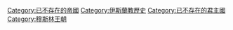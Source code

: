 {{Commonscat|Muslim empires}}

[[Category:已不存在的帝國|Category:已不存在的帝國]]
[[Category:伊斯蘭教歷史|Category:伊斯蘭教歷史]]
[[Category:已不存在的君主國|Category:已不存在的君主國]]
[[Category:穆斯林王朝|Category:穆斯林王朝]]